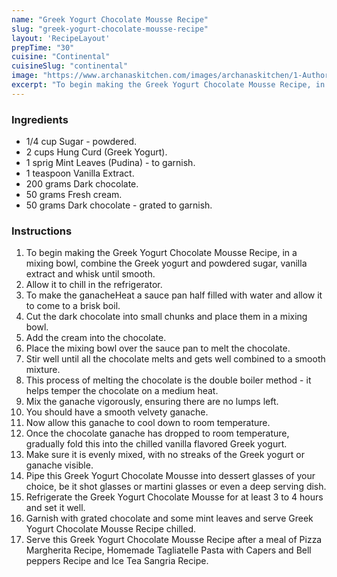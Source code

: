 ---
name: "Greek Yogurt Chocolate Mousse Recipe"
slug: "greek-yogurt-chocolate-mousse-recipe"
layout: 'RecipeLayout'
prepTime: "30"
cuisine: "Continental"
cuisineSlug: "continental"
image: "https://www.archanaskitchen.com/images/archanaskitchen/1-Author/sneha-archanaskitchen.com/Greek_Yogurt_Chocolate_Mousse_Recipe_.jpg"
excerpt: "To begin making the Greek Yogurt Chocolate Mousse Recipe, in a mixing bowl, combine the Greek yogurt and powdered sugar, vanilla extract and whisk until smooth"
---

### Ingredients

- 1/4 cup Sugar - powdered.
- 2 cups Hung Curd (Greek Yogurt).
- 1 sprig Mint Leaves (Pudina) - to garnish.
- 1 teaspoon Vanilla Extract.
- 200 grams Dark chocolate.
- 50 grams Fresh cream.
- 50 grams Dark chocolate - grated to garnish.

### Instructions

1. To begin making the Greek Yogurt Chocolate Mousse Recipe, in a mixing bowl, combine the Greek yogurt and powdered sugar, vanilla extract and whisk until smooth.
1.  Allow it to chill in the refrigerator.
1. To make the ganacheHeat a sauce pan half filled with water and allow it to come to a brisk boil.
1. Cut the dark chocolate into small chunks and place them in a mixing bowl.
1. Add the cream into the chocolate.
1. Place the mixing bowl over the sauce pan to melt the chocolate.
1. Stir well until all the chocolate melts and gets well combined to a smooth mixture.
1. This process of melting the chocolate is the double boiler method - it helps temper the chocolate on a medium heat.
1. Mix the ganache vigorously, ensuring there are no lumps left.
1. You should have a smooth velvety ganache.
1. Now allow this ganache to cool down to room temperature.
1. Once the chocolate ganache has dropped to room temperature, gradually fold this into the chilled vanilla flavored Greek yogurt.
1. Make sure it is evenly mixed, with no streaks of the Greek yogurt or ganache visible.
1. Pipe this Greek Yogurt Chocolate Mousse into dessert glasses of your choice, be it shot glasses or martini glasses or even a deep serving dish.
1. Refrigerate the Greek Yogurt Chocolate Mousse for at least 3 to 4 hours and set it well.
1. Garnish with grated chocolate and some mint leaves and serve Greek Yogurt Chocolate Mousse Recipe chilled.
1. Serve this Greek Yogurt Chocolate Mousse Recipe after a meal of Pizza Margherita Recipe, Homemade Tagliatelle Pasta with Capers and Bell peppers Recipe and Ice Tea Sangria Recipe.
